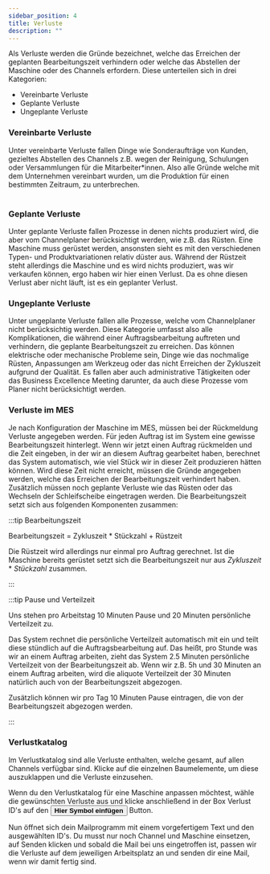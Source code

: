 ```yaml
---
sidebar_position: 4
title: Verluste
description: ""
---
```


<div className="background-container">

Als Verluste werden die Gründe bezeichnet, welche das Erreichen der geplanten Bearbeitungszeit verhindern oder welche das Abstellen der Maschine oder des Channels erfordern. 
Diese unterteilen sich in drei Kategorien:

- Vereinbarte Verluste
- Geplante Verluste
- Ungeplante Verluste

</div>


### Vereinbarte Verluste 

<div className="background-container">
    Unter vereinbarte Verluste fallen Dinge wie Sonderaufträge von Kunden, gezieltes Abstellen des Channels z.B. wegen der Reinigung, Schulungen oder Versammlungen für die Mitarbeiter*innen.
    Also alle Gründe welche mit dem Unternehmen vereinbart wurden, um die Produktion für einen bestimmten Zeitraum, zu unterbrechen. <br/><br/>

<AgreedLossesCarousel/>
</div>


### Geplante Verluste 

<div className="background-container">
    Unter geplante Verluste fallen Prozesse in denen nichts produziert wird, die aber vom Channelplaner berücksichtigt werden, wie z.B. das Rüsten. Eine Maschine muss gerüstet werden, ansonsten sieht es mit den verschiedenen Typen- und Produktvariationen relativ düster aus. Während der Rüstzeit steht allerdings die Maschine und es wird nichts produziert, was wir verkaufen können, ergo haben wir hier einen Verlust. Da es ohne diesen Verlust aber nicht läuft, ist es ein geplanter Verlust.
</div>


### Ungeplante Verluste 

<div className="background-container">
    Unter ungeplante Verluste fallen alle Prozesse, welche vom Channelplaner nicht berücksichtig werden. Diese Kategorie umfasst also alle Komplikationen, die während einer Auftragsbearbeitung auftreten und verhindern, die geplante Bearbeitungszeit zu erreichen. Das können elektrische oder mechanische Probleme sein, Dinge wie das nochmalige Rüsten, Anpassungen am Werkzeug oder das nicht Erreichen der Zykluszeit aufgrund der Qualität. Es fallen aber auch administrative Tätigkeiten oder das Business Excellence Meeting darunter, da auch diese Prozesse vom Planer nicht berücksichtigt werden.
</div>


### Verluste im MES

<div className="background-container">

Je nach Konfiguration der Maschine im MES, müssen bei der Rückmeldung Verluste angegeben werden. Für jeden Auftrag ist im System eine gewisse Bearbeitungszeit hinterlegt. Wenn wir jetzt einen Auftrag rückmelden und die Zeit eingeben, in der wir an diesem Auftrag gearbeitet haben, berechnet das System automatisch, wie viel Stück wir in dieser Zeit produzieren hätten können. Wird diese Zeit nicht erreicht, müssen die Gründe angegeben werden, welche das Erreichen der Bearbeitungszeit verhindert haben.
Zusätzlich müssen noch geplante Verluste wie das Rüsten oder das Wechseln der Schleifscheibe eingetragen werden.
Die Bearbeitungszeit setzt sich aus folgenden Komponenten zusammen:


:::tip Bearbeitungszeit

Bearbeitungszeit = Zykluszeit * Stückzahl + Rüstzeit

Die Rüstzeit wird allerdings nur einmal pro Auftrag gerechnet.
Ist die Maschine bereits gerüstet setzt sich die Bearbeitungszeit nur aus *Zykluszeit* * *Stückzahl* zusammen.

:::


:::tip Pause und Verteilzeit

Uns stehen pro Arbeitstag 10 Minuten Pause und 20 Minuten persönliche Verteilzeit zu.

Das System rechnet die persönliche Verteilzeit automatisch mit ein und teilt diese stündlich auf die Auftragsbearbeitung auf.
Das heißt, pro Stunde was wir an einem Auftrag arbeiten, zieht das System 2.5 Minuten persönliche Verteilzeit von der Bearbeitungszeit ab. Wenn wir z.B. 5h und 30 Minuten an einem Auftrag arbeiten, wird die aliquote Verteilzeit der 30 Minuten natürlich auch von der Bearbeitungszeit abgezogen.

Zusätzlich können wir pro Tag 10 Minuten Pause eintragen, die von der Bearbeitungszeit abgezogen werden.

:::
</div>


### Verlustkatalog

<div className="background-container">

Im Verlustkatalog sind alle Verluste enthalten, welche gesamt, auf allen Channels verfügbar sind.
Klicke auf die einzelnen Baumelemente, um diese auszuklappen und die Verluste einzusehen.

Wenn du den Verlustkatalog für eine Maschine anpassen möchtest,
wähle die gewünschten Verluste aus und klicke anschließend in der Box Verlust ID's auf den <button className="button button--sm button--secondary inline-text-button"> **Hier Symbol einfügen**</button> Button.

<span>Nun öffnet sich dein Mailprogramm mit einem vorgefertigem Text und den ausgewählten ID's.
Du musst nur noch Channel und Maschine einsetzen, auf Senden klicken und sobald die Mail bei uns eingetroffen ist, passen wir die Verluste auf dem jeweiligen Arbeitsplatz an und senden dir eine Mail, wenn wir damit fertig sind. </span>
</div>


<LossTree/>

